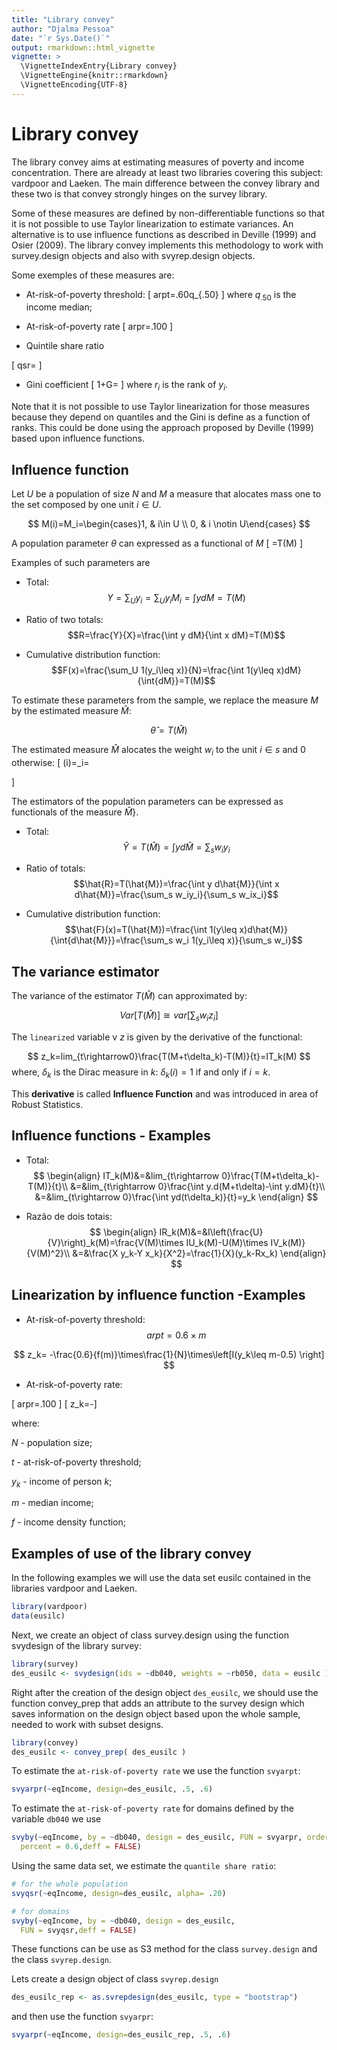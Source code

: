 ```yaml
---
title: "Library convey"
author: "Djalma Pessoa"
date: "`r Sys.Date()`"
output: rmarkdown::html_vignette
vignette: >
  \VignetteIndexEntry{Library convey}
  \VignetteEngine{knitr::rmarkdown}
  \VignetteEncoding{UTF-8}
---
```

# Library convey

The library convey aims at estimating measures of poverty and income concentration. There are already at least two libraries covering this subject: vardpoor and Laeken.
The main difference between the convey library and these two is that convey strongly hinges on the survey library.

Some of these measures are defined by non-differentiable functions so that it is not possible to use Taylor linearization to estimate variances. An alternative is to use influence functions as described in Deville (1999) and Osier (2009). The library convey implements this methodology to work with survey.design objects and also with svyrep.design objects.

Some exemples of these measures are:

- At-risk-of-poverty threshold:
\[
arpt=.60q_{.50}
\]
where $q_{.50}$ is the income median;

- At-risk-of-poverty rate
\[
 arpr=\frac{\sum_U 1(y_i \leq arpt)}{N}.100
\]

- Quintile share ratio
     
\[
qsr=\frac{\sum_U 1(y_i>q_{.80})}{\sum_U 1(y_i\leq q_{.20})}
\]

- Gini coefficient
\[
1+G=\frac{2\sum_U (r_i-1)y_i}{N\sum_Uy_i}
\]
where $r_i$ is the rank of $y_i$.

Note that it is not possible to use Taylor linearization for those measures because they depend on quantiles and the Gini is define as a function of ranks. This could be done using the approach proposed by Deville (1999) based upon influence functions. 


## Influence function


Let $U$ be a population of size $N$ and $M$ a measure that alocates mass one to the set composed by one unit $i\in U$.

$$
M(i)=M_i=\begin{cases}1, & i\in U \\
0, & i \notin U\end{cases}
$$

A population parameter $\theta$ can expressed as a functional of $M$
\[
\theta=T(M)
\]

Examples of such parameters are

- Total: 
$$Y=\sum_Uy_i=\sum_U y_iM_i=\int ydM=T(M)$$

- Ratio of two totals:
$$R=\frac{Y}{X}=\frac{\int y dM}{\int x dM}=T(M)$$

- Cumulative distribution function:
$$F(x)=\frac{\sum_U 1(y_i\leq x)}{N}=\frac{\int 1(y\leq x)dM}{\int{dM}}=T(M)$$


To estimate these parameters from the sample, we replace the measure $M$ by the estimated measure $\hat{M}$:

$$\hat{\theta}=T(\hat{M})$$

The estimated measure $\hat{M}$ alocates the weight $w_i$ to the unit $i\in s$ and $0$ otherwise: 
\[
\hat{M}(i)=\hat{M}_i=\begin{cases}w_i, & i\in s \\
0, & i \notin s\end{cases}
\]

The estimators of the population parameters can be expressed as functionals of the measure  $\hat{M}$}. 

-  Total:
$$\hat{Y}=T(\hat{M})=\int yd\hat{M}=\sum_s w_iy_i$$

- Ratio of totals:
$$\hat{R}=T(\hat{M})=\frac{\int y d\hat{M}}{\int x d\hat{M}}=\frac{\sum_s w_iy_i}{\sum_s w_ix_i}$$

- Cumulative distribution function:
$$\hat{F}(x)=T(\hat{M})=\frac{\int 1(y\leq x)d\hat{M}}{\int{d\hat{M}}}=\frac{\sum_s w_i 1(y_i\leq x)}{\sum_s w_i}$$

## The variance estimator


The variance of the estimator $T(\hat{M})$ can approximated by:

$$ 
Var\left[T(\hat{M})\right]\cong var\left[\sum_s w_i z_i\right]
$$

The  ``linearized`` variable v $z$  is given by the derivative of the functional:

$$
z_k=lim_{t\rightarrow0}\frac{T(M+t\delta_k)-T(M)}{t}=IT_k(M)
$$
where, $\delta_k$ is the Dirac measure in $k$: $\delta_k(i)=1$ if and only if $i=k$.

This **derivative** is called  **Influence Function** and was introduced in area of Robust Statistics.


## Influence functions - Examples


- Total:
$$
\begin{align}
IT_k(M)&=&lim_{t\rightarrow 0}\frac{T(M+t\delta_k)-T(M)}{t}\\
&=&lim_{t\rightarrow 0}\frac{\int y.d(M+t\delta)-\int y.dM}{t}\\
&=&lim_{t\rightarrow 0}\frac{\int yd(t\delta_k)}{t}=y_k	
\end{align}
$$


- Razão de dois totais:
$$
\begin{align}
IR_k(M)&=&I\left(\frac{U}{V}\right)_k(M)=\frac{V(M)\times IU_k(M)-U(M)\times IV_k(M)}{V(M)^2}\\
&=&\frac{X y_k-Y x_k}{X^2}=\frac{1}{X}(y_k-Rx_k)
\end{align}
$$

## Linearization by influence function -Examples

- At-risk-of-poverty threshold:
$$
arpt = 0.6\times m
$$

$$
z_k= -\frac{0.6}{f(m)}\times\frac{1}{N}\times\left[I(y_k\leq m-0.5) \right]
$$


- At-risk-of-poverty rate:

\[
 arpr=\frac{\sum_U I(y_i \leq t)}{\sum_U w_i}.100
\]
\[
z_k=\frac{1}{N}\left[I(y_k\leq t)-t\right]-\frac{0.6}{N}\times\frac{f(t)}{f(m)}\left[I(y_k\leq m)-0.5\right]
\]

where:

$N$ - population size; 

$t$ - at-risk-of-poverty threshold;

$y_k$ - income of person $k$;

$m$ - median income;

$f$ - income density function;

## Examples of use of the library convey


In the following examples we will use the data set eusilc contained in the libraries vardpoor and Laeken.

```r
library(vardpoor)
data(eusilc)
```
Next, we create an object of class survey.design using the function svydesign of the library survey:

```r
library(survey)
des_eusilc <- svydesign(ids = ~db040, weights = ~rb050, data = eusilc )
```
Right after the creation of the design object ```des_eusilc```, we should use the function convey_prep that adds an attribute to the survey design which saves information on the design object based upon the whole sample,  needed to work with subset designs.

```r
library(convey)
des_eusilc <- convey_prep( des_eusilc )
```
To estimate the `at-risk-of-poverty rate` we use the function `svyarpt`:

```r
svyarpr(~eqIncome, design=des_eusilc, .5, .6)
```
To estimate the `at-risk-of-poverty rate` for domains defined by the variable `db040` we use

```r
svyby(~eqIncome, by = ~db040, design = des_eusilc, FUN = svyarpr, order = 0.5, 
  percent = 0.6,deff = FALSE)
```


Using the same data set, we estimate the `quantile share ratio`: 

```r
# for the whole population
svyqsr(~eqIncome, design=des_eusilc, alpha= .20)

# for domains
svyby(~eqIncome, by = ~db040, design = des_eusilc,
  FUN = svyqsr,deff = FALSE)

```

These functions can be use as S3 method for the class `survey.design` and the class `svyrep.design`.

Lets create a design object of class `svyrep.design`

```r
des_eusilc_rep <- as.svrepdesign(des_eusilc, type = "bootstrap")
```

and then use the function `svyarpr`:

```r
svyarpr(~eqIncome, design=des_eusilc_rep, .5, .6)
```













